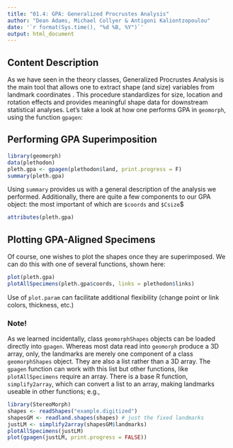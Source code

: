 ---
title: "01.4: GPA: Generalized Procrustes Analysis"
author: "Dean Adams, Michael Collyer & Antigoni Kaliontzopoulou"
date: '`r format(Sys.time(), "%d %B, %Y")`'
output: html_document
---

## **Content Description**

As we have seen in the theory classes, Generalized Procrustes Analysis is the main tool that allows one to extract shape (and size) variables from landmark coordinates . This procedure standardizes for size, location and rotation effects and provides meaningful shape data for downstream statistical analyses.  Let's take a look at how one performs GPA in `geomorph`, using the function `gpagen`:

## **Performing GPA Superimposition**

```{r eval=TRUE}
library(geomorph)
data(plethodon)
pleth.gpa <- gpagen(plethodon$land, print.progress = F)
summary(pleth.gpa)
```

Using `summary` provides us with a general description of the analysis we performed. Additionally, there are quite a few components to our GPA object: the most important of which are `$coords` and `$Csize`$

```{r eval=TRUE}
attributes(pleth.gpa)
```


## **Plotting GPA-Aligned Specimens**

Of course, one wishes to plot the shapes once they are superimposed. We can do this with one of several functions, shown here:

```{r eval=TRUE}
plot(pleth.gpa)
plotAllSpecimens(pleth.gpa$coords, links = plethodon$links)
```

Use of `plot.param` can facilitate additional flexibility (change point or link colors, thickness, etc.)

### Note!

As we learned incidentally, class `geomorphShapes` objects can be loaded directly into `gpagen`.  Whereas most data read into `geomorph` produce a 3D array, only, the landmarks are merely one component of a class `geomorphShapes` object.  They are also a list rather than a 3D array.  The `gpagen` function can work with this list but other functions, like `plotAllSpecimens` require an array.  There is a base R function, `simplify2array`, which can convert a list to an array, making landmarks useable in other functions; e.g., 

```{r eval=TRUE}
library(StereoMorph)
shapes <- readShapes("example.digitized")
shapesGM <- readland.shapes(shapes) # just the fixed landmarks
justLM <- simplify2array(shapesGM$landmarks)
plotAllSpecimens(justLM)
plot(gpagen(justLM, print.progress = FALSE))
```




